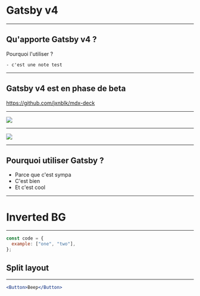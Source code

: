 

<Head>
  <title>Presentation Title</title>
  <meta itemprop="name" content="Presentation Title" />
  <meta itemprop="description" content="Presentation description" />
  <meta
    itemprop="image"
    content="https://pbs.twimg.com/profile_images/979408111868952576/yq2IUoGt_bigger.jpg"
  />
  <meta name="twitter:card" content="summary_large_image" />
  <meta name="twitter:site" content="@whoisryosuke" />
  <meta name="twitter:title" content="Presentation Title" />
  <meta name="twitter:description" content="Presentation description" />
  <meta
    name="twitter:image"
    content="https://pbs.twimg.com/profile_images/979408111868952576/yq2IUoGt_bigger.jpg"
  />
  <meta property="og:title" content="Presentation Title" />
  <meta property="og:type" content="article" />
  <meta property="og:url" content="http://www.example.com/" />
  <meta
    property="og:image"
    content="https://pbs.twimg.com/profile_images/979408111868952576/yq2IUoGt_bigger.jpg"
  />
  <meta property="og:description" content="Presentation description" />
  <meta property="og:site_name" content="Presentation Title" />
  <meta property="article:published_time" content="2013-09-17T05:59:00+01:00" />
  <meta property="article:modified_time" content="2013-09-16T19:08:47+01:00" />
  <meta property="article:section" content="Article Section (React? Design?)" />
</Head>

# Gatsby v4

---

## Qu'apporte Gatsby v4 ?

Pourquoi l'utiliser ?

```notes
- c'est une note test
```

---

## Gatsby v4 est en phase de beta

<https://github.com/jxnblk/mdx-deck>

---

<img src="https://source.unsplash.com/random/768x2048?new_york" />

---

<img src="test.png" />

---

## Pourquoi utiliser Gatsby ?

<ul>
  <Appear>
    <li>Parce que c'est sympa</li>
    <li>C'est bien</li>
    <li>Et c'est cool</li>
  </Appear>
</ul>

---


# Inverted BG

---


```js
const code = {
  example: ["one", "two"],
};
```

## Split layout

---


```jsx
<Button>Beep</Button>
```
